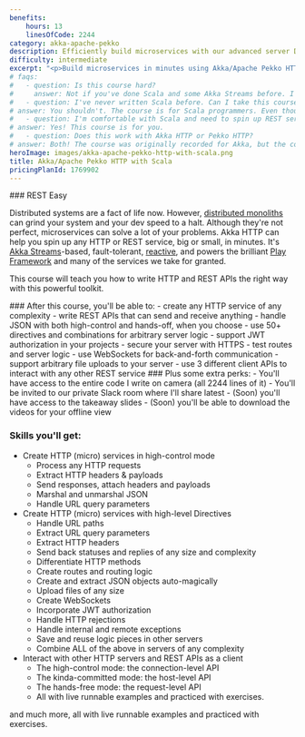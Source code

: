 ```yaml
---
benefits:
    hours: 13
    linesOfCode: 2244
category: akka-apache-pekko
description: Efficiently build microservices with our advanced server DSL using Akka/Apache Pekko HTTP with Scala. Learn to create stream-based REST APIs, backends, and microservices in minutes while handling JSON seamlessly. This course equips you with the tools to develop scalable, high-performance applications quickly and effortlessly.
difficulty: intermediate
excerpt: "<p>Build microservices in minutes using Akka/Apache Pekko HTTP with Scala: Develop stream-based REST APIs, backends, and microservices with ease, sending and receiving JSON effortlessly using a powerful server DSL</p>"
# faqs:
#   - question: Is this course hard?
#     answer: Not if you've done Scala and some Akka Streams before. I've designed the course to give you a challenge, but not too much that it becomes frustrating. In case you struggle with something, we have a whole group on Slack for discussions, and I'm responsive.
#   - question: I've never written Scala before. Can I take this course?
# answer: You shouldn't. The course is for Scala programmers. Even though we do a bit of a recap at the beginning of the course to make sure we're all on the same page, that part is not enough to give you confident skills with Scala if you've never seen it before.
#   - question: I'm comfortable with Scala and need to spin up REST services easily. Should I take this course?
# answer: Yes! This course is for you.
#   - question: Does this work with Akka HTTP or Pekko HTTP?
# answer: Both! The course was originally recorded for Akka, but the code is almost identical for Pekko and I give detailed instructions for the (minimal) differences.
heroImage: images/akka-apache-pekko-http-with-scala.png
title: Akka/Apache Pekko HTTP with Scala
pricingPlanId: 1769902
---
```



<CourseLayout>
<Fragment slot="goal">
### REST Easy

Distributed systems are a fact of life now. However, [distributed monoliths](https://www.microservices.com/talks/dont-build-a-distributed-monolith/) can grind your system and your dev speed to a halt. Although they're not perfect, microservices can solve a lot of your problems. Akka HTTP can help you spin up any HTTP or REST service, big or small, in minutes. It's [Akka Streams](https://rockthejvm.com/course/akka-streams)-based, fault-tolerant, [reactive](https://www.reactivemanifesto.org/), and powers the brilliant [Play Framework](https://www.reactivemanifesto.org/) and many of the services we take for granted.

This course will teach you how to write HTTP and REST APIs the right way with this powerful toolkit.

</Fragment>
<Fragment slot="question">
### After this course, you'll be able to:
- create any HTTP service of any complexity
- write REST APIs that can send and receive anything
- handle JSON with both high-control and hands-off, when you choose
- use 50+ directives and combinations for arbitrary server logic
- support JWT authorization in your projects
- secure your server with HTTPS
- test routes and server logic
- use WebSockets for back-and-forth communication
- support arbitrary file uploads to your server
- use 3 different client APIs to interact with any other REST service

</Fragment>
<Fragment slot="skills">
### Plus some extra perks:
- You'll have access to the entire code I write on camera (all 2244 lines of it)
- You'll be invited to our private Slack room where I'll share latest
- (Soon) you'll have access to the takeaway slides
- (Soon) you'll be able to download the videos for your offline view

### Skills you'll get:

- Create HTTP (micro) services in high-control mode
    - Process any HTTP requests
    - Extract HTTP headers & payloads
    - Send responses, attach headers and payloads
    - Marshal and unmarshal JSON
    - Handle URL query parameters
- Create HTTP (micro) services with high-level Directives
    - Handle URL paths
    - Extract URL query parameters
    - Extract HTTP headers
    - Send back statuses and replies of any size and complexity
    - Differentiate HTTP methods
    - Create routes and routing logic
    - Create and extract JSON objects auto-magically
    - Upload files of any size
    - Create WebSockets
    - Incorporate JWT authorization
    - Handle HTTP rejections
    - Handle internal and remote exceptions
    - Save and reuse logic pieces in other servers
    - Combine ALL of the above in servers of any complexity
- Interact with other HTTP servers and REST APIs as a client
    - The high-control mode: the connection-level API
    - The kinda-committed mode: the host-level API
    - The hands-free mode: the request-level API
    - All with live runnable examples and practiced with exercises.

and much more, all with live runnable examples and practiced with exercises.

</Fragment>
</CourseLayout>
